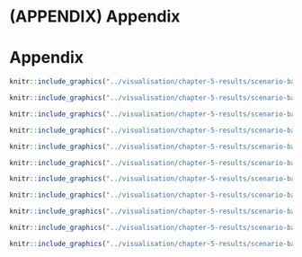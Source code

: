 # (APPENDIX) Appendix {-}

# Appendix

``` r
knitr::include_graphics("../visualisation/chapter-5-results/scenario-baseline/APPENDIX-COVIDhub-baseline-forecasts.png")

```

``` r
knitr::include_graphics("../visualisation/chapter-5-results/scenario-baseline/APPENDIX-COVIDhub-ensemble-forecasts.png")
```

``` r
knitr::include_graphics("../visualisation/chapter-5-results/scenario-baseline/APPENDIX-crps-ensemble-forecasts.png")
```

``` r
knitr::include_graphics("../visualisation/chapter-5-results/scenario-baseline/APPENDIX-CU-select-forecasts.png")
```


``` r
knitr::include_graphics("../visualisation/chapter-5-results/scenario-baseline/APPENDIX-epiforecasts-ensemble1-forecasts.png")
```


``` r
knitr::include_graphics("../visualisation/chapter-5-results/scenario-baseline/APPENDIX-LANL-GrowthRate-forecasts.png")
```


``` r
knitr::include_graphics("../visualisation/chapter-5-results/scenario-baseline/APPENDIX-mean-ensemble-forecasts.png")
```


``` r
knitr::include_graphics("../visualisation/chapter-5-results/scenario-baseline/APPENDIX-UMass-MechBayes-forecasts.png")
```


``` r
knitr::include_graphics("../visualisation/chapter-5-results/scenario-baseline/APPENDIX-UT-Mobility-forecasts.png")
```


``` r
knitr::include_graphics("../visualisation/chapter-5-results/scenario-baseline/APPENDIX-YYG-ParamSearch-forecasts.png")
```




``` r
knitr::include_graphics("../visualisation/chapter-5-results/scenario-baseline/APPENDIX-coverage-plots-horizons.png")
```
